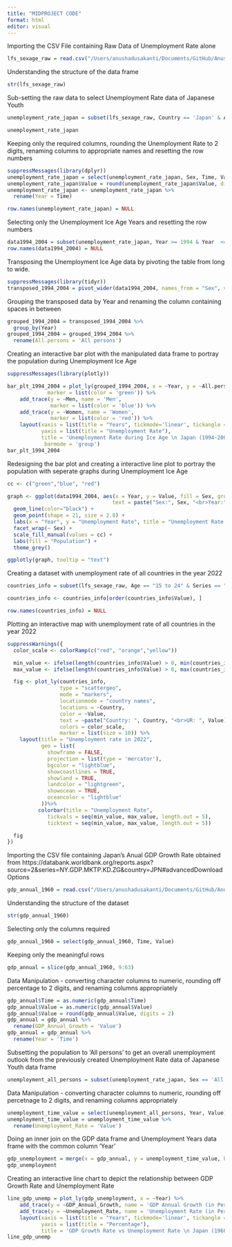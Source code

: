 ```yaml
---
title: "MIDPROJECT CODE"
format: html
editor: visual
---
```


Importing the CSV File containing Raw Data of Unemployment Rate alone

```r
lfs_sexage_raw = read.csv("/Users/anushadusakanti/Documents/GitHub/AnushaDusakanti15.github.io/LFS_SEXAGE_I_R_05032024021852784.csv")
```

Understanding the structure of the data frame

```r
str(lfs_sexage_raw)
```

Sub-setting the raw data to select Unemployment Rate data of Japanese Youth

```r
unemployment_rate_japan = subset(lfs_sexage_raw, Country == 'Japan' & Age == '15 to 24' & Series == 'Unemployment rate')

unemployment_rate_japan
```

Keeping only the required columns, rounding the Unemployment Rate to 2 digits, renaming columns to appropriate names and resetting the row numbers

```r
suppressMessages(library(dplyr))
unemployment_rate_japan = select(unemployment_rate_japan, Sex, Time, Value)
unemployment_rate_japan$Value = round(unemployment_rate_japan$Value, digits = 2)
unemployment_rate_japan <- unemployment_rate_japan %>% 
  rename(Year = Time)

row.names(unemployment_rate_japan) = NULL
```

Selecting only the Unemployment Ice Age Years and resetting the row numbers

```r
data1994_2004 = subset(unemployment_rate_japan, Year >= 1994 & Year  <= 2004)
row.names(data1994_2004) = NULL
```

Transposing the Unemployment Ice Age data by pivoting the table from long to wide.

```r
suppressMessages(library(tidyr))
transposed_1994_2004 = pivot_wider(data1994_2004, names_from = "Sex", values_from = "Value")
```

Grouping the transposed data by Year and renaming the column containing spaces in between

```r
grouped_1994_2004 = transposed_1994_2004 %>%
  group_by(Year)
grouped_1994_2004 = grouped_1994_2004 %>% 
  rename(All.persons = 'All persons')
```

Creating an interactive bar plot with the manipulated data frame to portray the population during Unemployment Ice Age

```r
suppressMessages(library(plotly))

bar_plt_1994_2004 = plot_ly(grouped_1994_2004, x = ~Year, y = ~All.persons, type = 'bar', name = 'All persons',
             marker = list(color = 'green')) %>% 
    add_trace(y = ~Men, name = 'Men', 
              marker = list(color = 'blue')) %>%
    add_trace(y = ~Women, name = 'Women', 
              marker = list(color = 'red')) %>%
    layout(xaxis = list(title = "Years", tickmode='linear', tickangle = -90),
           yaxis = list(title = "Unemployment Rate"),
           title = 'Unemployment Rate during Ice Age \n Japan (1994-2004)',
            barmode = 'group')
bar_plt_1994_2004
```

Redesigning the bar plot and creating a interactive line plot to portray the population with seperate graphs during Unemployment Ice Age
```r
cc <- c("green","blue", "red")

graph <- ggplot(data1994_2004, aes(x = Year, y = Value, fill = Sex, group=1,
                                  text = paste("Sex:", Sex, "<br>Year:", Year, "<br>UR:", Value))) +
  geom_line(color="black") +
  geom_point(shape = 21, size = 2.8) + 
  labs(x = "Year", y = "Unemployment Rate", title = "Unemployment Rate in Japan") +
  facet_wrap(~ Sex) +
  scale_fill_manual(values = cc) +
  labs(fill = "Population") +
  theme_grey() 

ggplotly(graph, tooltip = "text")
```
Creating a dataset with unemployment rate of all countries in the year 2022
```r
countries_info = subset(lfs_sexage_raw, Age == "15 to 24" & Series == "Unemployment rate" & Time == "2022" & Sex == "All persons")

countries_info <- countries_info[order(countries_info$Value), ]

row.names(countries_info) = NULL
```

Plotting an interactive map with unemployment rate of all countries in the year 2022
```r
suppressWarnings({
  color_scale <- colorRamp(c("red", "orange","yellow"))

  min_value <- ifelse(length(countries_info$Value) > 0, min(countries_info$Value, na.rm = TRUE), NA)
  max_value <- ifelse(length(countries_info$Value) > 0, max(countries_info$Value, na.rm = TRUE), NA)

  fig <- plot_ly(countries_info,
                 type = "scattergeo",
                 mode = "markers",
                 locationmode = "country names",
                 locations = ~Country,
                 color = ~Value,
                 text = ~paste("Country: ", Country, "<br>UR: ", Value),
                 colors = color_scale,
                 marker = list(size = 10)) %>%
    layout(title = "Unemployment rate in 2022",
           geo = list(
             showframe = FALSE,
             projection = list(type = 'mercator'),
             bgcolor = "lightblue",  
             showcoastlines = TRUE,  
             showland = TRUE,        
             landcolor = "lightgreen",  
             showocean = TRUE,       
             oceancolor = "lightblue"  
           ))%>%
          colorbar(title = "Unemployment Rate",
             tickvals = seq(min_value, max_value, length.out = 5),
             ticktext = seq(min_value, max_value, length.out = 5))

  fig
})
```
Importing the CSV file containing Japan's Anual GDP Growth Rate obtained from https://databank.worldbank.org/reports.aspx?source=2&series=NY.GDP.MKTP.KD.ZG&country=JPN#advancedDownloadOptions

```r
gdp_annual_1960 = read.csv("/Users/anushadusakanti/Documents/GitHub/AnushaDusakanti15.github.io/Japan_GDP_Annual_Growth.csv")
```


Understanding the structure of the dataset
```r
str(gdp_annual_1960)
```
 

Selecting only the columns required
```r
gdp_annual_1960 = select(gdp_annual_1960, Time, Value)
```


Keeping only the meaningful rows
```r
gdp_annual = slice(gdp_annual_1960, 9:63)
```


Data Manipulation - converting character columns to numeric, rounding off percentage to 2 digits, and renaming columns appropriately
```r
gdp_annual$Time = as.numeric(gdp_annual$Time)
gdp_annual$Value = as.numeric(gdp_annual$Value)
gdp_annual$Value = round(gdp_annual$Value, digits = 2)
gdp_annual = gdp_annual %>% 
  rename(GDP_Annual_Growth = 'Value')
gdp_annual = gdp_annual %>% 
  rename(Year = 'Time')
```


Subsetting the population to 'All persons' to get an overall unemployment outlook from the previously created Unemployment Rate data of Japanese Youth data frame
```r
unemployment_all_persons = subset(unemployment_rate_japan, Sex == 'All persons')
```


Data Manipulation - converting character columns to numeric, rounding off percetnage to 2 digits, and renaming columns appropriately
```r
unemployment_time_value = select(unemployment_all_persons, Year, Value)
unemployment_time_value = unemployment_time_value %>% 
  rename(Unemployment_Rate = 'Value')
```


Doing an inner join on the GDP data frame and Unemployment Years data frame with the common column 'Year'
```r
gdp_unemployment = merge(x = gdp_annual, y = unemployment_time_value, by = 'Year')
gdp_unemployment
```


Creating an interactive line chart to depict the relationship between GDP Growth Rate and Unemployment Rate
```r
line_gdp_unemp = plot_ly(gdp_unemployment, x = ~Year) %>% 
    add_trace(y = ~GDP_Annual_Growth, name = 'GDP Annual Growth (in Percentage)', type = 'scatter', mode = 'lines') %>% 
    add_trace(y = ~Unemployment_Rate, name = 'Unemployment Rate (in Percentage)', type = 'scatter', mode = 'lines') %>%
    layout(xaxis = list(title = "Years", tickmode='linear', tickangle = -90),
           yaxis = list(title = "Percentage"),
           title = 'GDP Growth Rate vs Unemployment Rate \n Japan (1968-2022)')
line_gdp_unemp
```


